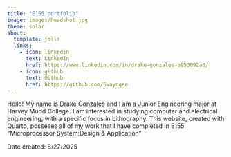 ```yaml
---
title: "E155 portfolio"
image: images/headshot.jpg
theme: solar
about: 
  template: jolla
  links:
    - icon: linkedin
      text: LinkedIn
      href: https://www.linkedin.com/in/drake-gonzales-a953092a6/
    - icon: github
      text: Github
      href: https://github.com/Swayngee
---
```

Hello! My name is Drake Gonzales and I am a Junior Engineering major at Harvey Mudd College. I am interested in studying computer and electrical engineering, with a specific focus in Lithography. This website, created with Quarto, posseses all of my work that I have completed in E155 "Microprocessor System:Design & Application"



Date created: 8/27/2025



